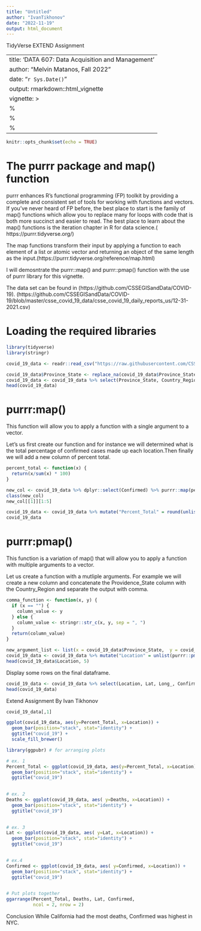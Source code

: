 ---
title: "Untitled"
author: "IvanTikhonov"
date: "2022-11-19"
output: html_document
---
TidyVerse EXTEND Assignment

---
title: 'DATA 607: Data Acquisition and Management'
author: "Melvin Matanos, Fall 2022"
date: "`r Sys.Date()`"
output: rmarkdown::html_vignette
vignette: >
  %\VignetteIndexEntry{Vignette Title}
  %\VignetteEngine{knitr::rmarkdown}
  %\VignetteEncoding{UTF-8}
---

```{r setup, include=FALSE}
knitr::opts_chunk$set(echo = TRUE)
```


# The purrr package and map() function

purrr enhances R’s functional programming (FP) toolkit by providing a complete and consistent set of tools for working with functions and vectors. If you’ve never heard of FP before, the best place to start is the family of map() functions which allow you to replace many for loops with code that is both more succinct and easier to read. The best place to learn about the map() functions is the iteration chapter in R for data science.( https://purrr.tidyverse.org/)

The map functions transform their input by applying a function to each element of a list or atomic vector and returning an object of the same length as the input.(https://purrr.tidyverse.org/reference/map.html)

I will demosntrate the purrr::map() and purrr::pmap() function with the use of purrr library for this vignette.

The data set can be found in (https://github.com/CSSEGISandData/COVID-19).
(https://github.com/CSSEGISandData/COVID-19/blob/master/csse_covid_19_data/csse_covid_19_daily_reports_us/12-31-2021.csv) 

# Loading the required libraries

```{r message=FALSE, warning=FALSE}
library(tidyverse)
library(stringr)
```


```{r}
covid_19_data <- readr::read_csv("https://raw.githubusercontent.com/CSSEGISandData/COVID-19/master/csse_covid_19_data/csse_covid_19_daily_reports_us/12-31-2021.csv")
```


```{r}
covid_19_data$Province_State <- replace_na(covid_19_data$Province_State, "")
covid_19_data <- covid_19_data %>% select(Province_State, Country_Region, Lat, Long_, Confirmed, Deaths) %>% arrange(desc(Confirmed)) 
head(covid_19_data)
```

# purrr:map()

This function will allow you to apply a function with a single argument to a vector.

 Let's us first create our function and for instance we will determined what is the total percentage of confirmed cases made up each location.Then finally we will add a new column of percent total.

```{r}
percent_total <- function(x) {
  return(x/sum(x) * 100)
}
```

 
```{r}
new_col <- covid_19_data %>% dplyr::select(Confirmed) %>% purrr::map(percent_total)
class(new_col)
new_col[[1]][1:5]
```

```{r}
covid_19_data <- covid_19_data %>% mutate("Percent_Total" = round(unlist(new_col),2))
covid_19_data
```

# purrr:pmap()

This function is a variation of map() that will allow you to apply a function with multiple arguments to a vector.

Let us create a function with a mutliple arguments. For example we will create a new column and concatenate the Providence_State column with the Country_Region and separate the output with comma.

```{r}
comma_function <- function(x, y) {
  if (x == "") {
    column_value <- y
  } else {
    column_value <- stringr::str_c(x, y, sep = ", ")
  }
  return(column_value)
}
``` 


```{r}
new_argument_list <- list(x = covid_19_data$Province_State,  y = covid_19_data$Country_Region )
covid_19_data <- covid_19_data %>% mutate("Location" = unlist(purrr::pmap(new_argument_list, comma_function)))
head(covid_19_data$Location, 5)
```


Display some rows on the final dataframe.

```{r}
covid_19_data <- covid_19_data %>% select(Location, Lat, Long_, Confirmed, Percent_Total, Deaths)
head(covid_19_data)
```

Extend Assignment By Ivan Tikhonov


```{r}
covid_19_data[,1]
```




```{r}
ggplot(covid_19_data, aes(y=Percent_Total, x=Location)) + 
  geom_bar(position="stack", stat="identity") +
  ggtitle("covid_19") +
  scale_fill_brewer()
```
```{r}
library(ggpubr) # for arranging plots

# ex. 1
Percent_Total <- ggplot(covid_19_data, aes(y=Percent_Total, x=Location)) + 
  geom_bar(position="stack", stat="identity") +
  ggtitle("covid_19") 
  

# ex. 2
Deaths <- ggplot(covid_19_data, aes( y=Deaths, x=Location)) + 
  geom_bar(position="stack", stat="identity") +
  ggtitle("covid_19") 
  

# ex. 3
Lat <- ggplot(covid_19_data, aes( y=Lat, x=Location)) + 
  geom_bar(position="stack", stat="identity") +
  ggtitle("covid_19") 
  

# ex.4
Confirmed <- ggplot(covid_19_data, aes( y=Confirmed, x=Location)) + 
  geom_bar(position="stack", stat="identity") +
  ggtitle("covid_19") 
  

# Put plots together
ggarrange(Percent_Total, Deaths, Lat, Confirmed,
          ncol = 2, nrow = 2)
```

Conclusion
While California had the most deaths, Confirmed was highest in NYC.























